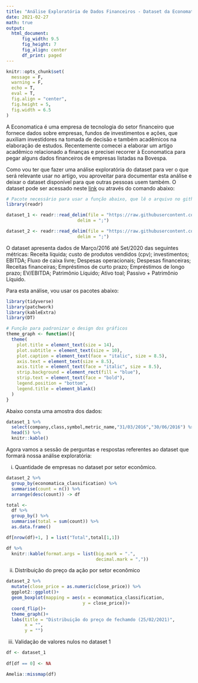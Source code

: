 ```yaml
---
title: "Análise Exploratória de Dados Financeiros - Dataset da Economatica"
date: 2021-02-27
math: true
output:
  html_document:
      fig_width: 9.5
      fig_height: 7
      fig_align: center
      df_print: paged
---
```


```r
knitr::opts_chunk$set(
  message = F,
  warning = F,
  echo = T,
  eval = T,
  fig.align = "center",
  fig.height = 5,
  fig.width = 6.5
)
```

A Economatica é uma empresa de tecnologia do setor financeiro que fornece dados sobre empresas, fundos de investimentos e ações, que auxiliam investidores na tomada de decisão e também acadêmicos na elaboração de estudos. Recentemente comecei a elaborar um artigo acadêmico relacionado a finanças e precisei recorrer à Economatica para pegar alguns dados financeiros de empresas listadas na Bovespa.

Como vou ter que fazer uma análise exploratória do dataset para ver o que será relevante usar no artigo, vou aproveitar para documentar esta análise e deixar o dataset disponível para que outras pessoas usem também. O dataset pode ser acessado neste [link](https://github.com/FranciscoPiccolo/franciscopiccolo.github.io/tree/master/datasets/2021-02-27-dataset_economatica) ou através do comando abaixo:

```r
# Pacote necessário para usar a função abaixo, que lê o arquivo no github
library(readr)

dataset_1 <- readr::read_delim(file = "https://raw.githubusercontent.com/FranciscoPiccolo/franciscopiccolo.github.io/master/datasets/2021-02-27-dataset_economatica/dataset_1.csv",
                           delim = ";")

dataset_2 <- readr::read_delim(file = "https://raw.githubusercontent.com/FranciscoPiccolo/franciscopiccolo.github.io/master/datasets/2021-02-27-dataset_economatica/dataset_2.csv",
                           delim = ";")
```

O dataset apresenta dados de Março/2016 até Set/2020 das seguintes métricas: Receita líquida; custo de produtos vendidos (cpv); investimentos; EBITDA; Fluxo de caixa livre; Despesas operacionais; Despesas financeiras; Receitas financeiras; Empréstimos de curto prazo; Empréstimos de longo prazo; EV/EBITDA; Patrimônio Líquido; Ativo toal; Passivo + Patrimônio Líquido.

Para esta análise, vou usar os pacotes abaixo:

```r
library(tidyverse)
library(patchwork)
library(kableExtra)
library(DT)

# Função para padronizar o design dos gráficos
theme_graph <- function(){
  theme(
    plot.title = element_text(size = 14),
    plot.subtitle = element_text(size = 10),
    plot.caption = element_text(face = "italic", size = 8.5),
    axis.text = element_text(size = 8.5),
    axis.title = element_text(face = "italic", size = 8.5),
    strip.background = element_rect(fill = "blue"),
    strip.text = element_text(face = "bold"),
    legend.position = "bottom",
    legend.title = element_blank()
  )
}
```

Abaixo consta uma amostra dos dados:

```r
dataset_1 %>% 
  select(company,class,symbol,metric_name,"31/03/2016","30/06/2016") %>% 
  head(5) %>% 
  knitr::kable()
```

Agora vamos a sessão de perguntas e respostas referentes ao dataset que formará nossa análise exploratória:

(i) Quantidade de empresas no dataset por setor econômico.

```r
dataset_2 %>% 
  group_by(economatica_classification) %>% 
  summarise(count = n()) %>% 
  arrange(desc(count)) -> df

total <- 
  df %>%
  group_by() %>% 
  summarise(total = sum(count)) %>% 
  as.data.frame()

df[nrow(df)+1, ] = list("Total",total[1,1])

df %>% 
  knitr::kable(format.args = list(big.mark = ".",
                                  decimal.mark = ","))
```

(ii) Distribuição do preço da ação por setor econômico

```r
dataset_2 %>% 
  mutate(close_price = as.numeric(close_price)) %>% 
  ggplot2::ggplot()+
  geom_boxplot(mapping = aes(x = economatica_classification,
                             y = close_price))+
  coord_flip()+
  theme_graph()+
  labs(title = "Distribuição do preço de fechamdo (25/02/2021)",
       x = "",
       y = "")
```

(iii) Validação de valores nulos no dataset 1

```r
df <- dataset_1
  
df[df == 0] <- NA  

Amelia::missmap(df)
```






